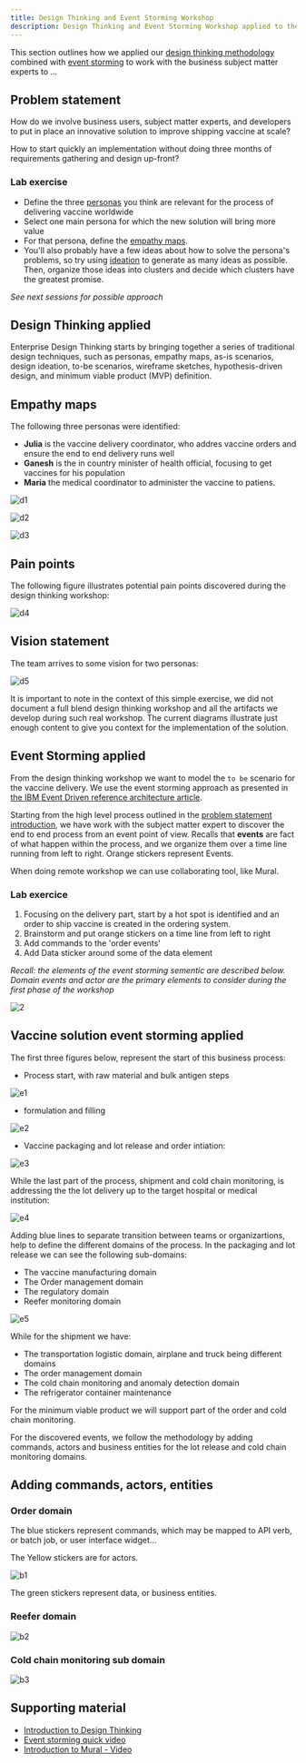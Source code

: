 ```yaml
---
title: Design Thinking and Event Storming Workshop
description: Design Thinking and Event Storming Workshop applied to the vaccine delivery process
---
```


This section outlines how we applied our [design thinking methodology](https://www.ibm.com/garage/method/practices/think/enterprise-design-thinking/) combined with [event storming](https://ibm-cloud-architecture.github.io/refarch-eda/methodology/event-storming/) to work with the business subject matter experts to ...

## Problem statement

How do we involve business users, subject matter experts, and developers to put in place an innovative solution to improve shipping vaccine at scale?

How to start quickly an implementation without doing three months of requirements gathering and design up-front?

### Lab exercise

* Define the three [personas](https://www.ibm.com/garage/method/practices/think/practice_personas/) you think are relevant for the process of delivering vaccine worldwide
* Select one main persona for which the new solution will bring more value
* For that persona, define the [empathy maps](https://www.ibm.com/garage/method/practices/think/practice_empathy_maps/).
* You'll also probably have a few ideas about how to solve the persona's problems, so try using [ideation](https://www.ibm.com/garage/method/practices/think/practice_ideation/) to generate as many ideas as possible. Then, organize those ideas into clusters and decide which clusters have the greatest promise.

*See next sessions for possible approach*

## Design Thinking applied

Enterprise Design Thinking starts by bringing together a series of traditional design techniques, such as personas, empathy maps, as-is scenarios, design ideation, to-be scenarios, wireframe sketches, hypothesis-driven design, and minimum viable product (MVP) definition. 

## Empathy maps

The following three personas were identified:

* **Julia** is the vaccine delivery coordinator, who addres vaccine orders and ensure the end to end delivery runs well
* **Ganesh** is the in country minister of health official, focusing to get vaccines for his population
* **Maria** the medical coordinator to administer the vaccine to patiens.  

 ![d1](./images/dtw-julia-emap.png)

 ![d2](./images/dtw-ganesh-emap.png)

 ![d3](./images/dtw-maria-emap.png)


## Pain points

The following figure illustrates potential pain points discovered during the design thinking workshop:

 ![d4](./images/dtw-pain-points.png)

## Vision statement

The team arrives to some vision for two personas:

  ![d5](./images/dtw-vision.png)

<InlineNotification kind="warning">
    It is important to note in the context of this simple exercise, we did not document a full blend design thinking workshop and all the artifacts we develop during such real workshop. The current diagrams illustrate just enough content to give you context for the implementation of the solution.
</InlineNotification>

## Event Storming applied

From the design thinking workshop we want to model the `to be` scenario for the vaccine delivery. We use the event storming approach as presented in [the IBM Event Driven reference architecture article](https://ibm-cloud-architecture.github.io/refarch-eda/methodology/event-storming/). 

Starting from the high level process outlined in the [problem statement introduction](../index), we have work with the subject matter expert to discover the end to end process from an event point of view. Recalls that **events** are fact of what happen within the process, and we organize them over a time line running from left to right. Orange stickers represent Events.

When doing remote workshop we can use collaborating tool, like Mural. 

### Lab exercice

1. Focusing on the delivery part, start by a hot spot is identified and an order to ship vaccine is created in the ordering system.
1. Brainstorm and put orange stickers on a time line from left to right
1. Add commands to the 'order events'
1. Add Data sticker around some of the data element 

*Recall: the elements of the event storming sementic are described below. Domain events and actor are the primary elements to consider during the first phase of the workshop* 

 ![2](https://raw.githubusercontent.com/ibm-cloud-architecture/refarch-eda/master/docs/src/pages/methodology/event-storming/images/evt-stm-oneview.png)

## Vaccine solution event storming applied

The first three figures below, represent the start of this business process:

* Process start, with raw material and bulk antigen steps

 ![e1](./images/es-bp1.png)

* formulation and filling

 ![e2](./images/es-bp2.png)

* Vaccine packaging and lot release and order intiation:

 ![e3](./images/es-bp3.png)

While the last part of the process, shipment and cold chain monitoring, is addressing the the lot delivery up to the target hospital or medical institution: 

 ![e4](./images/es-bp4.png)

Adding blue lines to separate transition between teams or organizartions, help to define the different domains of the process. In the packaging and lot release we can see the following sub-domains:

* The vaccine manufacturing domain
* The Order management domain
* The regulatory domain
* Reefer monitoring domain

 ![e5](./images/es-domains.png)

While for the shipment we have:

* The transportation logistic domain, airplane and truck being different domains
* The order management domain
* The cold chain monitoring and anomaly detection domain
* The refrigerator container maintenance

For the minimum viable product we will support part of the order and cold chain monitoring.

For the discovered events, we follow the methodology by adding commands, actors and business entities for the lot release and cold chain monitoring domains.

## Adding commands, actors, entities

### Order domain

The blue stickers represent commands, which may be mapped to API verb, or batch job, or user interface widget...

The Yellow stickers are for actors.

 ![b1](./images/es-order.png)

The green stickers represent data, or business entities.

### Reefer domain

 ![b2](./images/es-reefer.png)

### Cold chain monitoring sub domain

 ![b3](./images/es-cold-chain.png)


## Supporting material

* [Introduction to Design Thinking]()
* [Event storming quick video]()
* [Introduction to Mural - Video](https://support.mural.co/en/articles/2113687-introduction-to-mural-live-demo)
